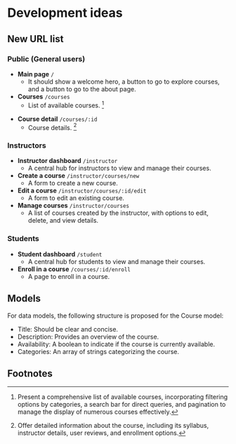 # Development ideas



## New URL list 

### Public (General users)
- **Main page** `/` 
  - It should show a welcome hero, a button to go to explore courses, and a button to go to the about page. 
- **Courses** `/courses`
  - List of available courses. [^1]
[^1]: Present a comprehensive list of available courses, incorporating filtering options
by categories, a search bar for direct queries, and pagination to manage the display of numerous courses effectively.
- **Course detail**  `/courses/:id` 
  - Course details. [^2]
  [^2]: Offer detailed information about the course, 
  including its syllabus, instructor details, user reviews, and enrollment options.

### Instructors
- **Instructor dashboard** `/instructor`
  - A central hub for instructors to view and manage their courses.
- **Create a course** `/instructor/courses/new`
  - A form to create a new course.
- **Edit a course** `/instructor/courses/:id/edit`
  - A form to edit an existing course.
- **Manage courses** `/instructor/courses`
  - A list of courses created by the instructor, with options to edit, delete, and view details.

### Students
- **Student dashboard** `/student`
  - A central hub for students to view and manage their courses.
- **Enroll in a course** `/courses/:id/enroll`
  - A page to enroll in a course.


## Models 
For data models, the following structure is proposed for the Course model:

- Title: Should be clear and concise.
- Description: Provides an overview of the course.
- Availability: A boolean to indicate if the course is currently available.
- Categories: An array of strings categorizing the course.

## Footnotes
